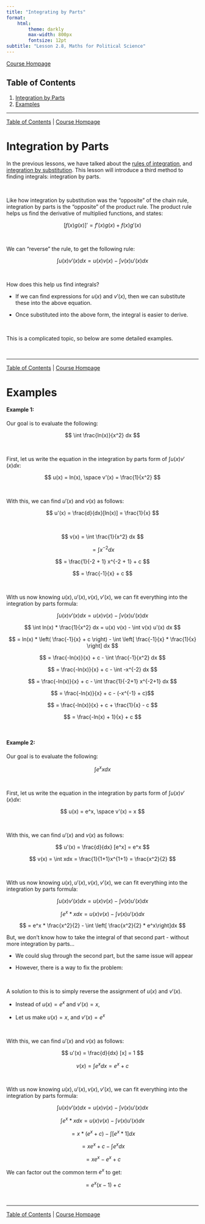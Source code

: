 ```yaml
---
title: "Integrating by Parts"
format:
    html:
        theme: darkly
        max-width: 800px
        fontsize: 12pt
subtitle: "Lesson 2.8, Maths for Political Science"
---
```


[Course Hompage](https://politicalscience.github.io/math)

## Table of Contents {#contents}

1.  [Integration by Parts](#parts)
2.  [Examples](#examples)

------------------------------------------------------------------------

[Table of Contents](#contents) \| [Course Hompage](https://politicalscience.github.io/math)

# Integration by Parts {#parts}

In the previous lessons, we have talked about the [rules of integration](https://politicalscience.github.io/math/2-5.html), and [integration by substitution](https://politicalscience.github.io/math/2-7.html). This lesson will introduce a third method to finding integrals: integration by parts.

<br />

Like how integration by substitution was the "opposite" of the chain rule, integration by parts is the "opposite" of the product rule. The product rule helps us find the derivative of multiplied functions, and states:

$$
[f(x)g(x)]' = f'(x)g(x) + f(x)g'(x) 
$$

<br />

We can "reverse" the rule, to get the following rule:

$$
\int u(x) v'(x)dx = u(x) v(x) - \int v(x) u'(x) dx
$$

<br />

How does this help us find integrals?

-   If we can find expressions for $u(x)$ and $v'(x)$, then we can substitute these into the above equation.

-   Once substituted into the above form, the integral is easier to derive.

<br />

This is a complicated topic, so below are some detailed examples.

<br />

------------------------------------------------------------------------

[Table of Contents](#contents) \| [Course Hompage](https://politicalscience.github.io/math)

# Examples {#examples}

#### Example 1:

Our goal is to evaluate the following:

$$
\int \frac{ln(x)}{x^2} dx
$$

<br />

First, let us write the equation in the integration by parts form of $\int u(x) v'(x)dx$:

$$
u(x) = ln(x), \space v'(x) = \frac{1}{x^2}
$$

<br />

With this, we can find $u'(x)$ and $v(x)$ as follows:

$$
u'(x) = \frac{d}{dx}[ln(x)] = \frac{1}{x}
$$

<br />

$$
v(x) = \int \frac{1}{x^2} dx
$$

$$
= \int x^{-2} dx
$$

$$
= \frac{1}{-2 + 1} x^{-2 + 1} + c
$$

$$
= \frac{-1}{x} + c
$$

<br />

With us now knowing $u(x), u'(x), v(x), v'(x)$, we can fit everything into the integration by parts formula:

$$
\int u(x) v'(x)dx = u(x) v(x) - \int v(x) u'(x) dx
$$

$$
\int ln(x) * \frac{1}{x^2} dx = u(x) v(x) - \int v(x) u'(x) dx
$$

$$
= ln(x) * \left( \frac{-1}{x} + c \right) - \int \left[ \frac{-1}{x} * \frac{1}{x} \right] dx
$$

$$
= \frac{-ln(x)}{x} + c - \int \frac{-1}{x^2} dx
$$

$$
= \frac{-ln(x)}{x} + c - \int -x^{-2} dx
$$

$$
= \frac{-ln(x)}{x} + c - \int \frac{1}{-2+1} x^{-2+1} dx
$$

$$
= \frac{-ln(x)}{x} + c - (-x^{-1} + c)$$

$$
= \frac{-ln(x)}{x} + c + \frac{1}{x} - c
$$

$$
= \frac{-ln(x) + 1}{x} + c
$$

<br />

#### Example 2:

Our goal is to evaluate the following:

$$
\int e^x x dx
$$

<br />

First, let us write the equation in the integration by parts form of $\int u(x) v'(x)dx$:

$$
u(x) = e^x, \space v'(x) = x
$$

<br />

With this, we can find $u'(x)$ and $v(x)$ as follows:

$$
u'(x) = \frac{d}{dx} [e^x] = e^x
$$

$$
v(x) = \int xdx = \frac{1}{1+1}x^{1+1} = \frac{x^2}{2}
$$

<br />

With us now knowing $u(x), u'(x), v(x), v'(x)$, we can fit everything into the integration by parts formula:

$$
\int u(x) v'(x)dx = u(x) v(x) - \int v(x) u'(x) dx
$$

$$
\int e^x * x dx = u(x) v(x) - \int v(x) u'(x) dx
$$

$$
= e^x * \frac{x^2}{2} - \int \left[ \frac{x^2}{2} * e^x\right]dx
$$

But, we don't know how to take the integral of that second part - without more integration by parts...

-   We could slug through the second part, but the same issue will appear

-   However, there is a way to fix the problem:

<br />

A solution to this is to simply reverse the assignment of $u(x)$ and $v'(x)$.

-   Instead of $u(x) = e^x$ and $v'(x) = x$,

-   Let us make $u(x) = x$, and $v'(x) = e^x$

<br />

With this, we can find $u'(x)$ and $v(x)$ as follows:

$$
u'(x) = \frac{d}{dx} [x] = 1
$$

$$
v(x) = \int e^xdx = e^x + c
$$

<br />

With us now knowing $u(x), u'(x), v(x), v'(x)$, we can fit everything into the integration by parts formula:

$$
\int u(x) v'(x)dx = u(x) v(x) - \int v(x) u'(x) dx
$$

$$
\int e^x * x dx = u(x) v(x) - \int v(x) u'(x) dx
$$

$$
= x*(e^x+c) - \int [e^x * 1]dx
$$

$$
= xe^x + c - \int e^xdx
$$

$$
= xe^x - e^x + c
$$

We can factor out the common term $e^x$ to get:

$$
= e^x(x-1) + c
$$

<br />

------------------------------------------------------------------------

[Table of Contents](#contents) \| [Course Hompage](https://politicalscience.github.io/math)